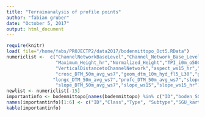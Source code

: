 ```yaml
---
title: "Terrainanalysis of profile points"
author: "fabian gruber"
date: "October 5, 2017"
output: html_document
---
```

```r
require(knitr)
load( file="/home/fabs/PROJECTP2/data2017/bodenmittopo_Oct5.RData")
numericlist <-  c("ChannelNetworkBaseLevel","Channel_Network_Base_Level","Convexity","Longitudinal_Curvature",
                  "Maximum_Height_hr","Normalized_Height","TPI_i0m_o500m","TRI_hr_ws26","Texture",
                  "VerticalDistancetoChannelNetwork","aspect_ws15_hr","crosc_DTM_50m_avg_ws3",
                  "crosc_DTM_50m_avg_ws7","geom_dtm_10m_hyd_fl5_L30","geom_hr_L3_fl1_r.li.simpson_UE_hr_40cells",
                 "longc_DTM_50m_avg_ws7","profc_DTM_50m_avg_ws7","slope_DTM_50m_avg_ws3",
                  "slope_DTM_50m_avg_ws7","slope_ws15","slope_ws15_hr")
newlist <- numericlist[-15]
importantinfo <- bodenmittopo[names(bodenmittopo) %in% c("ID","boden_SG23","boden_SG24","boden_SG_6","boden_SG_7","boden_SG_8",newlist)]
names(importantinfo)[1:6] <- c("ID","Class","Type", "Subtype","SGU_kartiert","SGU_gk")
kable(importantinfo)
```

